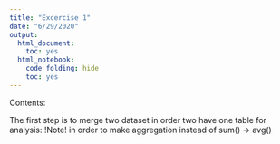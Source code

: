 ```yaml
---
title: "Excercise 1"
date: "6/29/2020"
output:
  html_document:
    toc: yes
  html_notebook:
    code_folding: hide
    toc: yes
---
```


Contents:

The first step is to merge two dataset in order two have one table for analysis:
!Note! in order to make aggregation instead of sum() -> avg() 